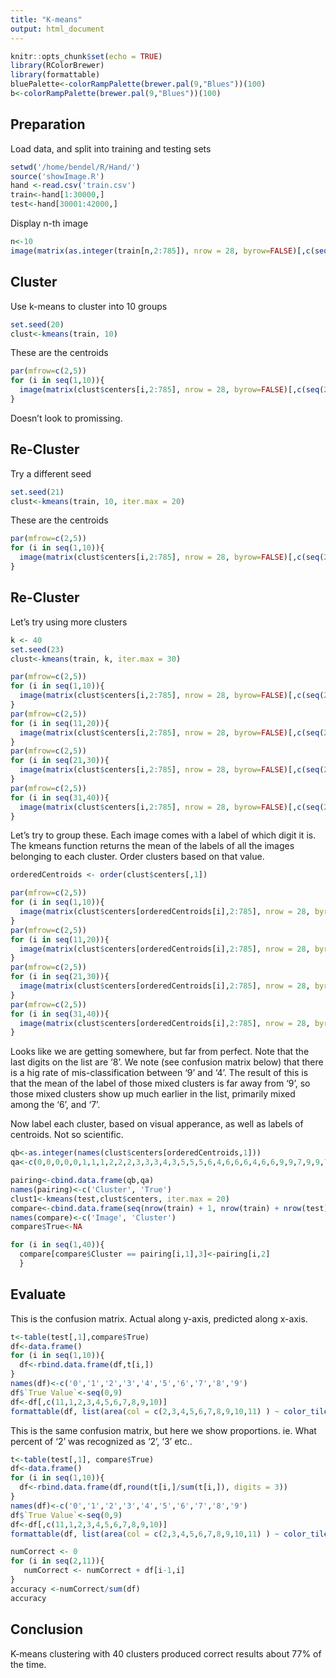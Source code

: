 ```yaml
---
title: "K-means"
output: html_document
---
```


```r
knitr::opts_chunk$set(echo = TRUE)
library(RColorBrewer)
library(formattable)
bluePalette<-colorRampPalette(brewer.pal(9,"Blues"))(100)
b<-colorRampPalette(brewer.pal(9,"Blues"))(100)
```

## Preparation

Load data, and split into training and testing sets
```r

setwd('/home/bendel/R/Hand/')
source('showImage.R')
hand <-read.csv('train.csv')
train<-hand[1:30000,]
test<-hand[30001:42000,]
```

Display n-th image
```r
n<-10
image(matrix(as.integer(train[n,2:785]), nrow = 28, byrow=FALSE)[,c(seq(28,1))],col = b, axes = FALSE)
```


## Cluster

Use k-means to cluster into 10 groups
```r
set.seed(20)
clust<-kmeans(train, 10)
```

These are the centroids
```r
par(mfrow=c(2,5))
for (i in seq(1,10)){
  image(matrix(clust$centers[i,2:785], nrow = 28, byrow=FALSE)[,c(seq(28,1))], xlab = paste('Cluster number', i, sep = ' '), col = b, axes = FALSE)
}
```

Doesn't look to promissing.

## Re-Cluster

Try a different seed

```r
set.seed(21)
clust<-kmeans(train, 10, iter.max = 20)
```

These are the centroids
```r
par(mfrow=c(2,5))
for (i in seq(1,10)){
  image(matrix(clust$centers[i,2:785], nrow = 28, byrow=FALSE)[,c(seq(28,1))], xlab = paste('Cluster number', i, sep = ' '), col = b, axes = FALSE)
}
```

## Re-Cluster

Let's try using more clusters
```r
k <- 40
set.seed(23)
clust<-kmeans(train, k, iter.max = 30)
```

```r
par(mfrow=c(2,5))
for (i in seq(1,10)){
  image(matrix(clust$centers[i,2:785], nrow = 28, byrow=FALSE)[,c(seq(28,1))], xlab = paste('Cluster number', i, sep = ' '), col = b, axes = FALSE)
}
par(mfrow=c(2,5))
for (i in seq(11,20)){
  image(matrix(clust$centers[i,2:785], nrow = 28, byrow=FALSE)[,c(seq(28,1))], xlab = paste('Cluster number', i+10, sep = ' '), col = b, axes = FALSE)
}
par(mfrow=c(2,5))
for (i in seq(21,30)){
  image(matrix(clust$centers[i,2:785], nrow = 28, byrow=FALSE)[,c(seq(28,1))], xlab = paste('Cluster number', i+20, sep = ' '), col = b, axes = FALSE)
}
par(mfrow=c(2,5))
for (i in seq(31,40)){
  image(matrix(clust$centers[i,2:785], nrow = 28, byrow=FALSE)[,c(seq(28,1))], xlab = paste('Cluster number', i+30, sep = ' '), col = b, axes = FALSE)
}


```

Let's try to group these. Each image comes with a label of which digit it is. The kmeans function returns the mean of the labels of all the images belonging to each cluster. Order clusters based on that value. 
```r
orderedCentroids <- order(clust$centers[,1])

par(mfrow=c(2,5))
for (i in seq(1,10)){
  image(matrix(clust$centers[orderedCentroids[i],2:785], nrow = 28, byrow=FALSE)[,c(seq(28,1))], xlab = paste('Cluster number', orderedCentroids[i], sep = ' '), col = b, axes = FALSE)
}
par(mfrow=c(2,5))
for (i in seq(11,20)){
  image(matrix(clust$centers[orderedCentroids[i],2:785], nrow = 28, byrow=FALSE)[,c(seq(28,1))], xlab = paste('Cluster number', orderedCentroids[i], sep = ' '), col = b, axes = FALSE)
}
par(mfrow=c(2,5))
for (i in seq(21,30)){
  image(matrix(clust$centers[orderedCentroids[i],2:785], nrow = 28, byrow=FALSE)[,c(seq(28,1))], xlab = paste('Cluster number', orderedCentroids[i], sep = ' '), col = b, axes = FALSE)
}
par(mfrow=c(2,5))
for (i in seq(31,40)){
  image(matrix(clust$centers[orderedCentroids[i],2:785], nrow = 28, byrow=FALSE)[,c(seq(28,1))], xlab = paste('Cluster number', orderedCentroids[i], sep = ' '), col = b, axes = FALSE)
}
```

Looks like we are getting somewhere, but far from perfect. Note that the last digits on the list are '8'. We note (see confusion matrix below) that there is a hig rate of mis-classification between '9' and '4'. The result of this is that the mean of the label of those mixed clusters is far away from '9', so those mixed clusters show up much earlier in the list, primarily mixed among the '6', and '7'.

Now label each cluster, based on visual apperance, as well as labels of centroids. Not so scientific.

```r
qb<-as.integer(names(clust$centers[orderedCentroids,1]))
qa<-c(0,0,0,0,0,1,1,1,2,2,2,3,3,3,4,3,5,5,5,6,4,6,6,6,4,6,6,9,9,7,9,9,7,7,7,7,8,9,8,8)

pairing<-cbind.data.frame(qb,qa)
names(pairing)<-c('Cluster', 'True')
clust1<-kmeans(test,clust$centers, iter.max = 20)
compare<-cbind.data.frame(seq(nrow(train) + 1, nrow(train) + nrow(test)), clust1$cluster)
names(compare)<-c('Image', 'Cluster')
compare$True<-NA

for (i in seq(1,40)){
  compare[compare$Cluster == pairing[i,1],3]<-pairing[i,2]
  }
```

## Evaluate

This is the confusion matrix. Actual along y-axis, predicted along x-axis.
```r
t<-table(test[,1],compare$True)
df<-data.frame()
for (i in seq(1,10)){
  df<-rbind.data.frame(df,t[i,])
}
names(df)<-c('0','1','2','3','4','5','6','7','8','9')
df$`True Value`<-seq(0,9)
df<-df[,c(11,1,2,3,4,5,6,7,8,9,10)]
formattable(df, list(area(col = c(2,3,4,5,6,7,8,9,10,11) ) ~ color_tile("white", "blue")))
```

This is the same confusion matrix, but here we show proportions. ie. What percent of '2' was recognized as '2', '3' etc..

```r
t<-table(test[,1], compare$True)
df<-data.frame()
for (i in seq(1,10)){
  df<-rbind.data.frame(df,round(t[i,]/sum(t[i,]), digits = 3))
}
names(df)<-c('0','1','2','3','4','5','6','7','8','9')
df$`True Value`<-seq(0,9)
df<-df[,c(11,1,2,3,4,5,6,7,8,9,10)]
formattable(df, list(area(col = c(2,3,4,5,6,7,8,9,10,11) ) ~ color_tile("white", "blue")))
```

```r
numCorrect <- 0
for (i in seq(2,11)){
   numCorrect <- numCorrect + df[i-1,i]
}
accuracy <-numCorrect/sum(df)
accuracy
```

## Conclusion

K-means clustering with 40 clusters produced correct results about 77% of the time.
